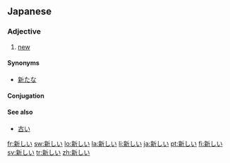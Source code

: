 ==Japanese==
{{ja-kanjitab|新}}

===Adjective===
{{ja-adj|kk|decl=i|hira=あたらしい|rom=atarashii}}

# [[new]]

====Synonyms====
*[[新たな]]

====Conjugation====
{{ja-i|新し|あたらし|atarashi}}

====See also====
*[[古い]]

[[fr:新しい]]
[[sw:新しい]]
[[lo:新しい]]
[[la:新しい]]
[[li:新しい]]
[[ja:新しい]]
[[pt:新しい]]
[[fi:新しい]]
[[sv:新しい]]
[[tr:新しい]]
[[zh:新しい]]